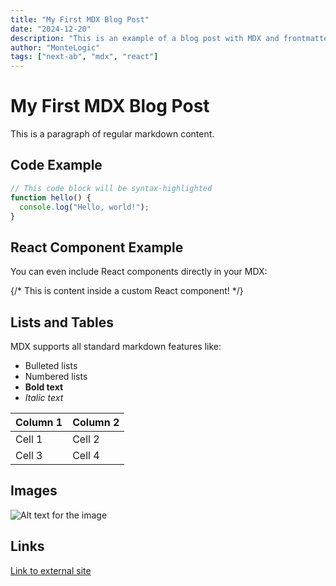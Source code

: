 ```yaml
---
title: "My First MDX Blog Post"
date: "2024-12-20"
description: "This is an example of a blog post with MDX and frontmatter"
author: "MonteLogic"
tags: ["next-ab", "mdx", "react"]
---
```


# My First MDX Blog Post

This is a paragraph of regular markdown content.

## Code Example

```javascript
// This code block will be syntax-highlighted
function hello() {
  console.log("Hello, world!");
}
```

## React Component Example

You can even include React components directly in your MDX:

{/* <InfoBox>
  This is content inside a custom React component!
</InfoBox> */}

## Lists and Tables

MDX supports all standard markdown features like:

* Bulleted lists
* Numbered lists
* **Bold text**
* *Italic text*

| Column 1 | Column 2 |
|----------|----------|
| Cell 1   | Cell 2   |
| Cell 3   | Cell 4   |

## Images

![Alt text for the image](/path/to/image.jpg)

## Links

[Link to external site](https://example.com)